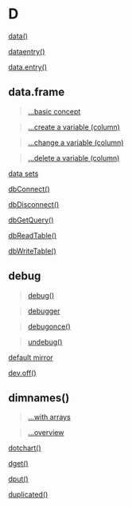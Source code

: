 # D {-}

[data()](https://linkedin-learning.pxf.io/rwkly_dataSets)

[dataentry()](https://linkedin-learning.pxf.io/rweekly_editfix)

[data.entry()](https://linkedin-learning.pxf.io/rweekly_editfix)

## data.frame {-}

> [...basic concept](https://linkedin-learning.pxf.io/rweekly_dataframe)

> [...create a variable (column)](https://linkedin-learning.pxf.io/data.frame_read_update)

> [...change a variable (column)](https://linkedin-learning.pxf.io/data.frame_read_update)

> [...delete a variable (column)](https://linkedin-learning.pxf.io/data.frame_read_update)

[data sets](https://linkedin-learning.pxf.io/rwkly_dataSets)

[dbConnect()](https://linkedin-learning.pxf.io/rweekly_rsqlite)

[dbDisconnect()](https://linkedin-learning.pxf.io/rweekly_rsqlite)

[dbGetQuery()](https://linkedin-learning.pxf.io/rweekly_rsqlite)

[dbReadTable()](https://linkedin-learning.pxf.io/rweekly_rsqlite)

[dbWriteTable()](https://linkedin-learning.pxf.io/rweekly_rsqlite)

## debug{-}

> [debug()](https://linkedin-learning.pxf.io/rweekly_debugonce)

> [debugger](https://linkedin-learning.pxf.io/rweekly_browser)

> [debugonce()](https://linkedin-learning.pxf.io/rweekly_debugonce)

> [undebug()](https://linkedin-learning.pxf.io/rweekly_debugonce)

[default mirror](https://linkedin-learning.pxf.io/rweekly_mirror)

[dev.off()](linkedin-learning.pxf.io/rweekly_plottofile)

## dimnames(){-}

> [...with arrays](https://linkedin-learning.pxf.io/rweekly_array)

> [...overview](https://linkedin-learning.pxf.io/rweekly_dimnames)

[dotchart()](https://linkedin-learning.pxf.io/rweekly_dotchart)

[dget()](https://linkedin-learning.pxf.io/rweekly_dputdget)

[dput()](https://linkedin-learning.pxf.io/rweekly_dputdget)

[duplicated()](https://linkedin-learning.pxf.io/rweekly_dup_uniq)
